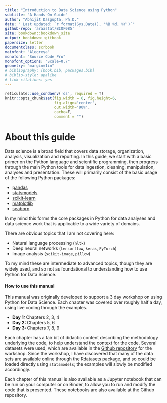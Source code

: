 ```yaml
---
title: "Introduction to Data Science using Python"
subtitle: "A Hands-On Guide"
author: "Abhijit Dasgupta, Ph.D."
date: " Last updated: `r format(Sys.Date(), '%B %d, %Y')`"
github-repo: 'araastat/BIOF085'
site: bookdown::bookdown_site
output: bookdown::gitbook
papersize: letter
documentclass: scrbook
mainfont: "Alegreya"
monofont: "Source Code Pro"
monofont_options: "Scale=0.7"
geometry: "margin=1in"
# bibliography: [book.bib, packages.bib]
# biblio-style: apalike
# link-citations: yes
---
```


```r
reticulate::use_condaenv('ds', required = T)
knitr::opts_chunk$set(fig.width = 6, fig.height=6, 
                      fig.align='center',
                      out.width='90%',
                      cache=F, 
                      comment = "")
```

# About this guide

Data science is a broad field that covers data storage, organization, analysis, visualization and reporting. In this guide, we start with a basic primer on the Python language and scientific programming, then progress through the main Python tools for data ingestion, cleaning, manipulation, analyses and presentation. These will primarily consist of the basic usage of the following Python packages:

+ [pandas](https://pandas.pydata.org)
+ [statsmodels](https://www.statsmodels.org)
+ [scikit-learn](https://scikit-learn.org)
+ [matplotlib](https://matplotlib.org)
+ [seaborn](https://seaborn.pydata.org)

In my mind this forms the core packages in Python for data analyses and data science work that is applicable to a wide variety of domains.

There are obvious topics that I am not covering here:

+ Natural language processing (`nltk`)
+ Deep neural networks (`tensorflow`, `keras`, `PyTorch`)
+ Image analysis (`scikit-image`, `pillow`)

To my mind these are intermediate to advanced topics, though they are widely used, and so not as foundational to understanding how to use Python for Data Science.

#### How to use this manual {-}

This manual was originally developed to support a 3 day workshop on using Python for Data Science. Each chapter was covered over roughly half a day, using live coding through the examples. 

+ **Day 1: ** Chapters 2, 3, 4
+ **Day 2: ** Chapters 5, 6
+ **Day 3: ** Chapters 7, 8, 9

Each chapter has a fair bit of didactic content describing 
the methodology underlying the code, to help understand the 
context for the code. Several datasets were used, which are
available in the [Github repository](https://www.github.com/araastat/BIOF085.git) for the workshop. Since the workshop, I have discovered that many
of the data sets are available online through the Rdatasets package, and so could be loaded directly using `statsmodels`; the examples will slowly be modified accordingly.

Each chapter of this manual is also available as a Jupyter
notebook that can be run on your computer or on Binder, to 
allow you to run and modify the code that is presented. These 
notebooks are also available at the Github repository. 
